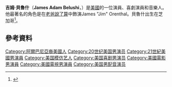 {{Infobox person
| name              = Jim Belushi
| image             = JamesBelushi.jpg
| caption           = Belushi in 2007
| birth_name        = James Adam Belushi
| birth_date        = {{Birth date and age|1954|6|15}}
| birth_place       = {{USA}}[[芝加哥|芝加哥]]
| death_date        =
| residence         = 加利福尼亞格倫伍德
| other_names    = "The Belush", Zee Blues
| education         = 
| occupation        = 演員，喜劇演員，音樂人
| years_active      = 1977–現在
| spouse            = Sandra Davenport (1980–88) <br /> [[Marjorie_Bransfield|Marjorie Bransfield]] (1990–92) <br /> Jennifer Sloan (1998–現在)  
| children          = 3 (including [[Robert_Belushi|Robert Belushi]])
| relations         = [[約翰·貝魯什|約翰·貝魯什]] 
| website           =  {{url|jimbelushi.ws}}
}}
'''吉姆·貝魯什'''（'''James Adam Belushi'''，{{bd|1954年|6月15日}}）是[[美國|美國]]的一位演員、喜劇演員和音樂人。他最著名的角色是在[[老爸說了算|老爸說了算]]中飾演James "Jim" Orenthal。貝魯什出生在芝加哥<ref>{{Cite web |url=http://www.jimbelushi.ws/biography/ |title=存档副本 |access-date=2016-03-25 |archive-date=2020-12-08 |archive-url=https://web.archive.org/web/20201208141102/http://www.jimbelushi.ws/biography/ |dead-url=no }}</ref>。

==參考資料==
{{Reflist}}

{{DEFAULTSORT: Belushi, Jim}}
[[Category:阿爾巴尼亞裔美國人|Category:阿爾巴尼亞裔美國人]]
[[Category:20世纪美国男演员|Category:20世纪美国男演员]]
[[Category:21世紀美國男演員|Category:21世紀美國男演員]]
[[Category:美国模仿艺人|Category:美国模仿艺人]]
[[Category:美国喜剧男演员|Category:美国喜剧男演员]]
[[Category:美國電影男演員|Category:美國電影男演員]]
[[Category:美國電視男演員|Category:美國電視男演員]]
[[Category:美国男配音演员|Category:美国男配音演员]]